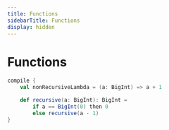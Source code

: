```yaml
---
title: Functions
sidebarTitle: Functions
display: hidden
---
```


# Functions

```scala mdoc:compile-only
compile {
    val nonRecursiveLambda = (a: BigInt) => a + 1

    def recursive(a: BigInt): BigInt =
        if a == BigInt(0) then 0
        else recursive(a - 1)
}
```